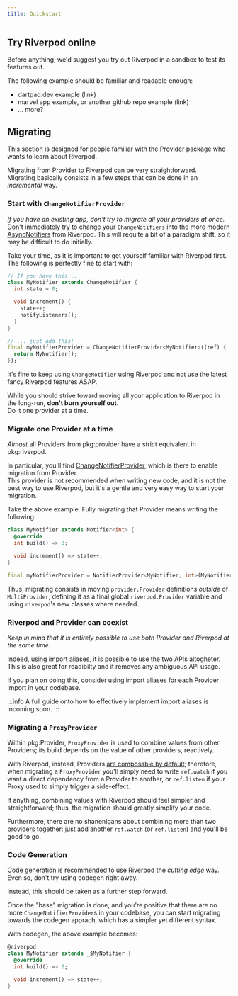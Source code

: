 ```yaml
---
title: Quickstart
---
```


## Try Riverpod online

Before anything, we'd suggest you try out Riverpod in a sandbox to test its features out.

The following example should be familiar and readable enough:
  - dartpad.dev example (link)
  - marvel app example, or another github repo example (link)
  - ... more?

## Migrating

This section is designed for people familiar with the [Provider] package who
wants to learn about Riverpod.

Migrating from Provider to Riverpod can be very straightforward.  
Migrating basically consists in a few steps that can be done in an *incremental* way.

### Start with `ChangeNotifierProvider`
*If you have an existing app, don't try to migrate all your providers at once.*  
Don't immediately try to change your `ChangeNotifiers` into the more modern [AsyncNotifiers] from Riverpod.
This will requite a bit of a paradigm shift, so it may be difficult to do initially.  

Take your time, as it is important to get yourself familiar with Riverpod first.  
The following is perfectly fine to start with:

```dart
// If you have this...
class MyNotifier extends ChangeNotifier {
  int state = 0;

  void increment() {
    state++;
    notifyListeners();
  }
}

// ... just add this!
final myNotifierProvider = ChangeNotifierProvider<MyNotifier>((ref) {
  return MyNotifier();
});
```

It's fine to keep using `ChangeNotifier` using Riverpod and not use the latest fancy Riverpod features ASAP.

While you should strive toward moving all your application to Riverpod in the long-run, 
**don't burn yourself out**.  
Do it one provider at a time.  

### Migrate one Provider at a time
*Almost* all Providers from pkg:provider have a strict equivalent in pkg:riverpod.

In particular, you'll find [ChangeNotifierProvider], which is there to enable migration from Provider.  
This provider is not recommended when writing new code, and it is not the best way to use Riverpod, but 
it's a gentle and very easy way to start your migration.

Take the above example. Fully migrating that Provider means writing the following:

```dart
class MyNotifier extends Notifier<int> {
  @override
  int build() => 0;

  void increment() => state++;
}

final myNotifierProvider = NotifierProvider<MyNotifier, int>(MyNotifier.new);
```

Thus, migrating consists in moving `provider.Provider` definitions *outside* of `MultiProvider`, 
defining it as a final global `riverpod.Provider` variable and using `riverpod`'s new classes where needed.


### Riverpod and Provider can coexist
*Keep in mind that it is entirely possible to use both Provider and Riverpod at the same time.*

Indeed, using import aliases, it is possible to use the two APIs altogheter.  
This is also great for readibilty and it removes any ambiguous API usage.

If you plan on doing this, consider using import aliases for each Provider import in your codebase.

:::info
A full guide onto how to effectively implement import aliases is incoming soon.
:::

### Migrating a `ProxyProvider`
Within pkg:Provider, `ProxyProvider` is used to combine values from other Providers;
its build depends on the value of other providers, reactively.

With Riverpod, instead, Providers [are composable by default]; therefore, when migrating a `ProxyProvider`
you'll simply need to write `ref.watch` if you want a direct dependency from a Provider to another, or `ref.listen`
if your Proxy used to simply trigger a side-effect.

If anything, combining values with Riverpod should feel simpler and straightforward; thus, the migration should greatly
simplify your code.

Furthermore, there are no shanenigans about combining more than two providers together:
just add another `ref.watch` (or `ref.listen`) and you'll be good to go.


### Code Generation
[Code generation] is recommended to use Riverpod the *cutting edge* way.  
Even so, don't try using codegen right away.

Instead, this should be taken as a further step forward.

Once the "base" migration is done, and you're positive that there are no more `ChangeNotifierProvider`s 
in your codebase, you can start migrating towards the codegen apprach, which has a simpler yet different syntax.

With codegen, the above example becomes: 

```dart
@riverpod
class MyNotifier extends _$MyNotifier {
  @override
  int build() => 0;

  void increment() => state++;
}
```


[provider]: https://pub.dev/packages/provider
[ChangeNotifierProvider]: /docs/providers/change_notifier_provider
[Code generation]: /docs/about_code_generation
[AsyncNotifiers]: /docs/providers/notifier_provider
[are composable by default]: /docs/from_provider/motivation#combining-providers-is-hard-and-error-prone

